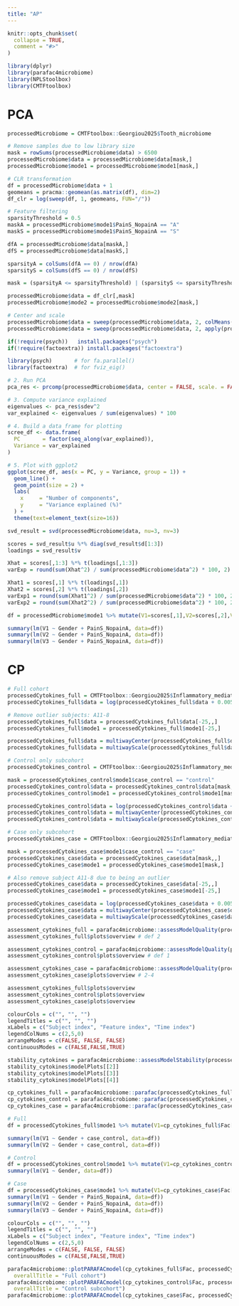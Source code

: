 ```yaml
---
title: "AP"
---
```


```r
knitr::opts_chunk$set(
  collapse = TRUE,
  comment = "#>"
)
```

```r
library(dplyr)
library(parafac4microbiome)
library(NPLStoolbox)
library(CMTFtoolbox)
```

# PCA
```r
processedMicrobiome = CMTFtoolbox::Georgiou2025$Tooth_microbiome

# Remove samples due to low library size
mask = rowSums(processedMicrobiome$data) > 6500
processedMicrobiome$data = processedMicrobiome$data[mask,]
processedMicrobiome$mode1 = processedMicrobiome$mode1[mask,]

# CLR transformation
df = processedMicrobiome$data + 1
geomeans = pracma::geomean(as.matrix(df), dim=2)
df_clr = log(sweep(df, 1, geomeans, FUN="/"))

# Feature filtering
sparsityThreshold = 0.5
maskA = processedMicrobiome$mode1$PainS_NopainA == "A"
maskS = processedMicrobiome$mode1$PainS_NopainA == "S"

dfA = processedMicrobiome$data[maskA,]
dfS = processedMicrobiome$data[maskS,]

sparsityA = colSums(dfA == 0) / nrow(dfA)
sparsityS = colSums(dfS == 0) / nrow(dfS)

mask = (sparsityA <= sparsityThreshold) | (sparsityS <= sparsityThreshold)

processedMicrobiome$data = df_clr[,mask]
processedMicrobiome$mode2 = processedMicrobiome$mode2[mask,]

# Center and scale
processedMicrobiome$data = sweep(processedMicrobiome$data, 2, colMeans(processedMicrobiome$data), FUN="-")
processedMicrobiome$data = sweep(processedMicrobiome$data, 2, apply(processedMicrobiome$data, 2, sd), FUN="/")
```

```r
if(!require(psych))   install.packages("psych")
if(!require(factoextra)) install.packages("factoextra")

library(psych)       # for fa.parallel()
library(factoextra)  # for fviz_eig()

# 2. Run PCA
pca_res <- prcomp(processedMicrobiome$data, center = FALSE, scale. = FALSE)

# 3. Compute variance explained
eigenvalues <- pca_res$sdev^2
var_explained <- eigenvalues / sum(eigenvalues) * 100

# 4. Build a data frame for plotting
scree_df <- data.frame(
  PC       = factor(seq_along(var_explained)),
  Variance = var_explained
)

# 5. Plot with ggplot2
ggplot(scree_df, aes(x = PC, y = Variance, group = 1)) +
  geom_line() +
  geom_point(size = 2) +
  labs(
    x     = "Number of components",
    y     = "Variance explained (%)"
  ) +
  theme(text=element_text(size=16))
```

```r
svd_result = svd(processedMicrobiome$data, nu=3, nv=3)

scores = svd_result$u %*% diag(svd_result$d[1:3])
loadings = svd_result$v

Xhat = scores[,1:3] %*% t(loadings[,1:3])
varExp = round(sum(Xhat^2) / sum(processedMicrobiome$data^2) * 100, 2)

Xhat1 = scores[,1] %*% t(loadings[,1])
Xhat2 = scores[,2] %*% t(loadings[,2])
varExp1 = round(sum(Xhat1^2) / sum(processedMicrobiome$data^2) * 100, 2)
varExp2 = round(sum(Xhat2^2) / sum(processedMicrobiome$data^2) * 100, 2)

```

```r
df = processedMicrobiome$mode1 %>% mutate(V1=scores[,1],V2=scores[,2],V3=scores[,3]) %>% mutate(Gender = as.numeric(as.factor(Gender)), PainS_NopainA = as.numeric(as.factor(PainS_NopainA)))

summary(lm(V1 ~ Gender + PainS_NopainA, data=df))
summary(lm(V2 ~ Gender + PainS_NopainA, data=df))
summary(lm(V3 ~ Gender + PainS_NopainA, data=df))
```
# CP

```r
# Full cohort
processedCytokines_full = CMTFtoolbox::Georgiou2025$Inflammatory_mediators
processedCytokines_full$data = log(processedCytokines_full$data + 0.005)

# Remove outlier subjects: A11-8
processedCytokines_full$data = processedCytokines_full$data[-25,,]
processedCytokines_full$mode1 = processedCytokines_full$mode1[-25,]

processedCytokines_full$data = multiwayCenter(processedCytokines_full$data, 1)
processedCytokines_full$data = multiwayScale(processedCytokines_full$data, 2)

# Control only subcohort
processedCytokines_control = CMTFtoolbox::Georgiou2025$Inflammatory_mediators

mask = processedCytokines_control$mode1$case_control == "control"
processedCytokines_control$data = processedCytokines_control$data[mask,,]
processedCytokines_control$mode1 = processedCytokines_control$mode1[mask,]

processedCytokines_control$data = log(processedCytokines_control$data + 0.005)
processedCytokines_control$data = multiwayCenter(processedCytokines_control$data, 1)
processedCytokines_control$data = multiwayScale(processedCytokines_control$data, 2)

# Case only subcohort
processedCytokines_case = CMTFtoolbox::Georgiou2025$Inflammatory_mediators

mask = processedCytokines_case$mode1$case_control == "case"
processedCytokines_case$data = processedCytokines_case$data[mask,,]
processedCytokines_case$mode1 = processedCytokines_case$mode1[mask,]

# Also remove subject A11-8 due to being an outlier
processedCytokines_case$data = processedCytokines_case$data[-25,,]
processedCytokines_case$mode1 = processedCytokines_case$mode1[-25,]

processedCytokines_case$data = log(processedCytokines_case$data + 0.005)
processedCytokines_case$data = multiwayCenter(processedCytokines_case$data, 1)
processedCytokines_case$data = multiwayScale(processedCytokines_case$data, 2)
```

```r
assessment_cytokines_full = parafac4microbiome::assessModelQuality(processedCytokines_full$data, numRepetitions=10, numCores=10)
assessment_cytokines_full$plots$overview # def 2

assessment_cytokines_control = parafac4microbiome::assessModelQuality(processedCytokines_control$data, numRepetitions=10, numCores=10)
assessment_cytokines_control$plots$overview # def 1

assessment_cytokines_case = parafac4microbiome::assessModelQuality(processedCytokines_case$data, numRepetitions=10, numCores=10)
assessment_cytokines_case$plots$overview # 2-4

assessment_cytokines_full$plots$overview
assessment_cytokines_control$plots$overview
assessment_cytokines_case$plots$overview
```

```r
colourCols = c("", "", "")
legendTitles = c("", "", "")
xLabels = c("Subject index", "Feature index", "Time index")
legendColNums = c(2,5,0)
arrangeModes = c(FALSE, FALSE, FALSE)
continuousModes = c(FALSE,FALSE,TRUE)

stability_cytokines = parafac4microbiome::assessModelStability(processedCytokines_case, maxNumComponents=4, numFolds=3, colourCols=colourCols, legendTitles=legendTitles, xLabels = xLabels, legendColNums=legendColNums, arrangeModes=arrangeModes, numCores=parallel::detectCores())
stability_cytokines$modelPlots[[2]]
stability_cytokines$modelPlots[[3]]
stability_cytokines$modelPlots[[4]]
```

```r
cp_cytokines_full = parafac4microbiome::parafac(processedCytokines_full$data, nfac=2, nstart=100)
cp_cytokines_control = parafac4microbiome::parafac(processedCytokines_control$data, nfac=1, nstart=100)
cp_cytokines_case = parafac4microbiome::parafac(processedCytokines_case$data, nfac=3, nstart=100)
```

```r
# Full
df = processedCytokines_full$mode1 %>% mutate(V1=cp_cytokines_full$Fac[[1]][,1],V2=cp_cytokines_full$Fac[[1]][,2]) %>% mutate(Gender = as.numeric(as.factor(Gender)), case_control = as.numeric(as.factor(case_control)), PainS_NopainA = as.numeric(as.factor(PainS_NopainA)))

summary(lm(V1 ~ Gender + case_control, data=df))
summary(lm(V2 ~ Gender + case_control, data=df))

# Control
df = processedCytokines_control$mode1 %>% mutate(V1=cp_cytokines_control$Fac[[1]][,1]) %>% mutate(Gender = as.numeric(as.factor(Gender)))
summary(lm(V1 ~ Gender, data=df))

# Case
df = processedCytokines_case$mode1 %>% mutate(V1=cp_cytokines_case$Fac[[1]][,1],V2=cp_cytokines_case$Fac[[1]][,2],V3=cp_cytokines_case$Fac[[1]][,3]) %>% mutate(Gender = as.numeric(as.factor(Gender)), PainS_NopainA = as.numeric(as.factor(PainS_NopainA)))
summary(lm(V1 ~ Gender + PainS_NopainA, data=df))
summary(lm(V2 ~ Gender + PainS_NopainA, data=df))
summary(lm(V3 ~ Gender + PainS_NopainA, data=df))
```

```r
colourCols = c("", "", "")
legendTitles = c("", "", "")
xLabels = c("Subject index", "Feature index", "Time index")
legendColNums = c(2,5,0)
arrangeModes = c(FALSE, FALSE, FALSE)
continuousModes = c(FALSE,FALSE,TRUE)

parafac4microbiome::plotPARAFACmodel(cp_cytokines_full$Fac, processedCytokines_full, 2, colourCols, legendTitles, xLabels, legendColNums, arrangeModes, continuousModes,
  overallTitle = "Full cohort")
parafac4microbiome::plotPARAFACmodel(cp_cytokines_control$Fac, processedCytokines_control, 1, colourCols, legendTitles, xLabels, legendColNums, arrangeModes, continuousModes,
  overallTitle = "Control subcohort")
parafac4microbiome::plotPARAFACmodel(cp_cytokines_case$Fac, processedCytokines_case, 3, colourCols, legendTitles, xLabels, legendColNums, arrangeModes, continuousModes, overallTitle = "Case subcohort")
```

